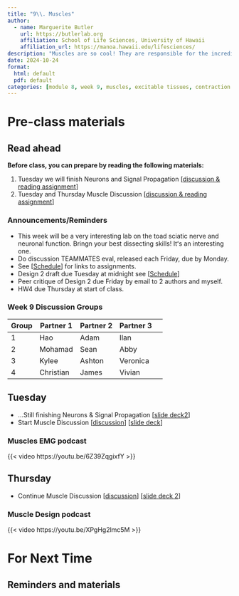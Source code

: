```yaml
---
title: "9\\. Muscles"
author:
  - name: Marguerite Butler  
    url: https://butlerlab.org
    affiliation: School of Life Sciences, University of Hawaii
    affiliation_url: https://manoa.hawaii.edu/lifesciences/
description: "Muscles are so cool! They are responsible for the incredible diversity of animal movemements"
date: 2024-10-24
format: 
  html: default 
  pdf: default
categories: [module 8, week 9, muscles, excitable tissues, contraction force, force, velocity, tension, sarcomere, muscle architecture ]
---
```


# Pre-class materials 

::: callout-note
## Read ahead

**Before class, you can prepare by reading the following materials:**

1. Tuesday we will finish Neurons and Signal Propagation \[[discussion & reading assignment](../../discussions/Discussion-Week7-neurons-signal-propagation.pdf)\]
2. Tuesday and Thursday Muscle Discussion \[[discussion & reading assignment](../../discussions/Discussion-Week8-muscle.pdf)\] 
:::

### Announcements/Reminders

-  This week will be a very interesting lab on the toad sciatic nerve and neuronal function. Bringn your best dissecting skills! Itʻs an interesting one. 
-  Do discussion TEAMMATES eval, released each Friday, due by Monday.
-  See \[[Schedule](../../schedule.qmd)\] for links to assignments.
  -  Design 2 draft due Tuesday at midnight see \[[Schedule](../../schedule.qmd)\]
  -  Peer critique of Design 2 due Friday by email to 2 authors and myself. 
  -  HW4 due Thursday at start of class. 

### Week 9 Discussion Groups

| Group | Partner 1 | Partner 2 | Partner 3 |
|----|----|----|----|----|
|1| Hao | Adam| Ilan |
|2| Mohamad | Sean| Abby |
|3| Kylee|Ashton| Veronica |
|4| Christian| James | Vivian| 

## Tuesday
 
- ...Still finishing Neurons & Signal Propagation \[[slide deck2](../../powerpoints/6b.Synapses.pdf)\]
- Start Muscle Discussion \[[discussion](../../discussions/Discussion-Week8-muscle.pdf)\] \[[slide deck](../../powerpoints/8.MusclesI.pdf)\]

### Muscles EMG podcast

{{< video https://youtu.be/6Z39ZqgixfY >}}


## Thursday

- Continue Muscle Discussion \[[discussion](../../discussions/Discussion-Week8-muscle.pdf)\] \[[slide deck 2](../../powerpoints/8a.MusclesII.pdf)\]

### Muscle Design podcast 

{{< video https://youtu.be/XPgHg2lmc5M >}}


# For Next Time


::: callout-note
## Reminders and materials

:::


